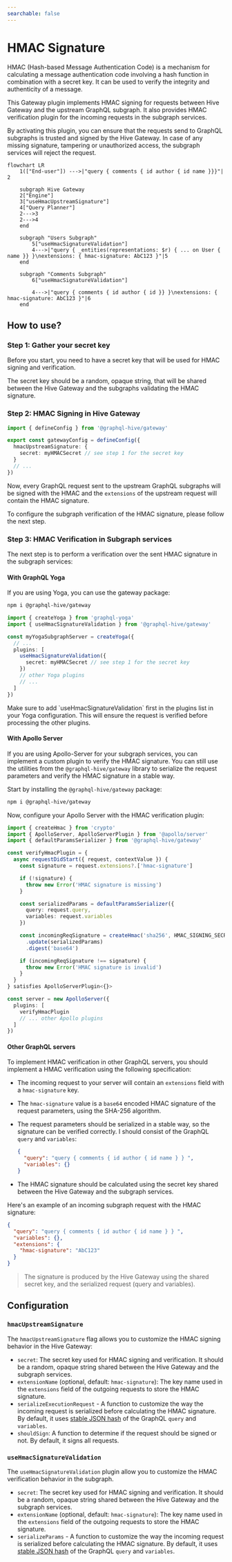 ```yaml
---
searchable: false
---
```



# HMAC Signature

HMAC (Hash-based Message Authentication Code) is a mechanism for calculating a message
authentication code involving a hash function in combination with a secret key. It can be used to
verify the integrity and authenticity of a message.

This Gateway plugin implements HMAC signing for requests between Hive Gateway and the upstream
GraphQL subgraph. It also provides HMAC verification plugin for the incoming requests in the
subgraph services.

By activating this plugin, you can ensure that the requests send to GraphQL subgraphs is trusted and
signed by the Hive Gateway. In case of any missing signature, tampering or unauthorized access, the
subgraph services will reject the request.

```mermaid
flowchart LR
	1(["End-user"]) --->|"query { comments { id author { id name }}}"| 2

    subgraph Hive Gateway
    2["Engine"]
    3["useHmacUpstreamSignature"]
    4["Query Planner"]
    2--->3
    2--->4
    end

    subgraph "Users Subgraph"
        5["useHmacSignatureValidation"]
        4--->|"query { _entities(representations: $r) { ... on User { name }} }\nextensions: { hmac-signature: AbC123 }"|5
    end

    subgraph "Comments Subgraph"
        6["useHmacSignatureValidation"]

        4--->|"query { comments { id author { id }} }\nextensions: { hmac-signature: AbC123 }"|6
    end
```

## How to use?

<Steps>

### Step 1: Gather your secret key

Before you start, you need to have a secret key that will be used for HMAC signing and verification.

The secret key should be a random, opaque string, that will be shared between the Hive Gateway and
the subgraphs validating the HMAC signature.

### Step 2: HMAC Signing in Hive Gateway

```ts
import { defineConfig } from '@graphql-hive/gateway'

export const gatewayConfig = defineConfig({
  hmacUpstreamSignature: {
    secret: myHMACSecret // see step 1 for the secret key
  }
  // ...
})
```

Now, every GraphQL request sent to the upstream GraphQL subgraphs will be signed with the HMAC and
the `extensions` of the upstream request will contain the HMAC signature.

To configure the subgraph verification of the HMAC signature, please follow the next step.

### Step 3: HMAC Verification in Subgraph services

The next step is to perform a verification over the sent HMAC signature in the subgraph services:

#### With GraphQL Yoga

If you are using Yoga, you can use the gateway package:

```sh npm2yarn
npm i @graphql-hive/gateway
```

```ts
import { createYoga } from 'graphql-yoga'
import { useHmacSignatureValidation } from '@graphql-hive/gateway'

const myYogaSubgraphServer = createYoga({
  // ...
  plugins: [
    useHmacSignatureValidation({
      secret: myHMACSecret // see step 1 for the secret key
    })
    // other Yoga plugins
    // ...
  ]
})
```

<Callout>
  Make sure to add `useHmacSignatureValidation` first in the plugins list in your Yoga
  configuration. This will ensure the request is verified before processing the other plugins.
</Callout>

#### With Apollo Server

If you are using Apollo-Server for your subgraph services, you can implement a custom plugin to
verify the HMAC signature. You can still use the utilities from the `@graphql-hive/gateway` library
to serialize the request parameters and verify the HMAC signature in a stable way.

Start by installing the `@graphql-hive/gateway` package:

```sh npm2yarn
npm i @graphql-hive/gateway
```

Now, configure your Apollo Server with the HMAC verification plugin:

```ts filename="apollo-subgraph.ts"
import { createHmac } from 'crypto'
import { ApolloServer, ApolloServerPlugin } from '@apollo/server'
import { defaultParamsSerializer } from '@graphql-hive/gateway'

const verifyHmacPlugin = {
  async requestDidStart({ request, contextValue }) {
    const signature = request.extensions?.['hmac-signature']

    if (!signature) {
      throw new Error('HMAC signature is missing')
    }

    const serializedParams = defaultParamsSerializer({
      query: request.query,
      variables: request.variables
    })

    const incomingReqSignature = createHmac('sha256', HMAC_SIGNING_SECRET)
      .update(serializedParams)
      .digest('base64')

    if (incomingReqSignature !== signature) {
      throw new Error('HMAC signature is invalid')
    }
  }
} satisfies ApolloServerPlugin<{}>

const server = new ApolloServer({
  plugins: [
    verifyHmacPlugin
    // ... other Apollo plugins
  ]
})
```

#### Other GraphQL servers

To implement HMAC verification in other GraphQL servers, you should implement a HMAC verification
using the following specification:

- The incoming request to your server will contain an `extensions` field with a `hmac-signature`
  key.
- The `hmac-signature` value is a `base64` encoded HMAC signature of the request parameters, using
  the SHA-256 algorithm.
- The request parameters should be serialized in a stable way, so the signature can be verified
  correctly. I should consist of the GraphQL `query` and `variables`:

  ```json
  {
    "query": "query { comments { id author { id name } } ",
    "variables": {}
  }
  ```

- The HMAC signature should be calculated using the secret key shared between the Hive Gateway and
  the subgraph services.

Here's an example of an incoming subgraph request with the HMAC signature:

```json
{
  "query": "query { comments { id author { id name } } ",
  "variables": {},
  "extensions": {
    "hmac-signature": "AbC123"
  }
}
```

> The signature is produced by the Hive Gateway using the shared secret key, and the serialized
> request (query and variables).

</Steps>

## Configuration

### `hmacUpstreamSignature`

The `hmacUpstreamSignature` flag allows you to customize the HMAC signing behavior in the Hive
Gateway:

- `secret`: The secret key used for HMAC signing and verification. It should be a random, opaque
  string shared between the Hive Gateway and the subgraph services.
- `extensionName` (optional, default: `hmac-signature`): The key name used in the `extensions` field
  of the outgoing requests to store the HMAC signature.
- `serializeExecutionRequest` - A function to customize the way the incoming request is serialized
  before calculating the HMAC signature. By default, it uses
  [stable JSON hash](https://www.npmjs.com/package/json-stable-stringify) of the GraphQL `query` and
  `variables`.
- `shouldSign`: A function to determine if the request should be signed or not. By default, it signs
  all requests.

### `useHmacSignatureValidation`

The `useHmacSignatureValidation` plugin allow you to customize the HMAC verification behavior in the
subgraph.

- `secret`: The secret key used for HMAC signing and verification. It should be a random, opaque
  string shared between the Hive Gateway and the subgraph services.
- `extensionName` (optional, default: `hmac-signature`): The key name used in the `extensions` field
  of the outgoing requests to store the HMAC signature.
- `serializeParams` - A function to customize the way the incoming request is serialized before
  calculating the HMAC signature. By default, it uses
  [stable JSON hash](https://www.npmjs.com/package/json-stable-stringify) of the GraphQL `query` and
  `variables`.

